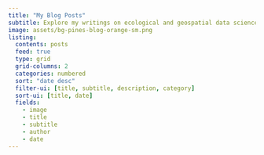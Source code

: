 ```yaml
---
title: "My Blog Posts"
subtitle: Explore my writings on ecological and geospatial data science.
image: assets/bg-pines-blog-orange-sm.png
listing:
  contents: posts
  feed: true
  type: grid
  grid-columns: 2
  categories: numbered
  sort: "date desc"
  filter-ui: [title, subtitle, description, category]
  sort-ui: [title, date]
  fields: 
    - image
    - title
    - subtitle
    - author
    - date
---
```



